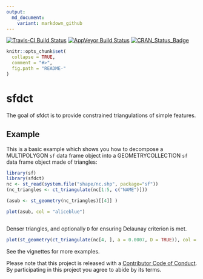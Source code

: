 ```yaml
---
output:
  md_document:
    variant: markdown_github
---
```


<!-- README.md is generated from README.Rmd. Please edit that file -->

[![Travis-CI Build Status](https://travis-ci.org/r-gris/sfdct.svg?branch=master)](https://travis-ci.org/r-gris/sfdct)
[![AppVeyor Build Status](https://ci.appveyor.com/api/projects/status/github/r-gris/sfdct?branch=master&svg=true)](https://ci.appveyor.com/project/r-gris/sfdct)
[![CRAN_Status_Badge](http://www.r-pkg.org/badges/version/sfdct)](https://cran.r-project.org/package=sfdct)


```r
knitr::opts_chunk$set(
  collapse = TRUE,
  comment = "#>",
  fig.path = "README-"
)
```

# sfdct

The goal of sfdct is to provide constrained triangulations of simple features. 

## Example

This is a basic example which shows you how to decompose a MULTIPOLYGON `sf` data frame object into a GEOMETRYCOLLECTION `sf` data frame object made of triangles:

```r
library(sf)
library(sfdct)
nc <- st_read(system.file("shape/nc.shp", package="sf"))
(nc_triangles <- ct_triangulate(nc[1:5, c("NAME")]))

(asub <- st_geometry(nc_triangles)[[4]] )

plot(asub, col = "aliceblue")



```

Denser triangles, and optionally `D` for ensuring Delaunay criterion is met. 

```r
plot(st_geometry(ct_triangulate(nc[4, ], a = 0.0007, D = TRUE)), col = "transparent")

```
See the vignettes for more examples. 



Please note that this project is released with a [Contributor Code of Conduct](CONDUCT.md). By participating in this project you agree to abide by its terms.
